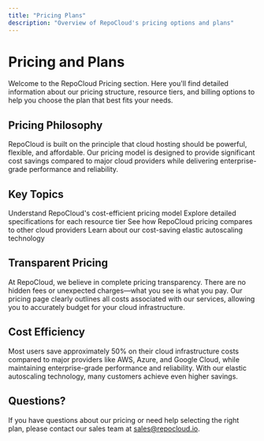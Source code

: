 ```yaml
---
title: "Pricing Plans"
description: "Overview of RepoCloud's pricing options and plans"
---
```


# Pricing and Plans

Welcome to the RepoCloud Pricing section. Here you'll find detailed information about our pricing structure, resource tiers, and billing options to help you choose the plan that best fits your needs.

## Pricing Philosophy

RepoCloud is built on the principle that cloud hosting should be powerful, flexible, and affordable. Our pricing model is designed to provide significant cost savings compared to major cloud providers while delivering enterprise-grade performance and reliability.

## Key Topics

<CardGroup cols={2}>
  <Card title="Pricing Overview" icon="money-bill" href="/pricing/overview">
    Understand RepoCloud's cost-efficient pricing model
  </Card>
  <Card title="Resource Tiers" icon="layer-group" href="/pricing/tiers">
    Explore detailed specifications for each resource tier
  </Card>
  <Card title="Pricing Comparison" icon="scale-balanced" href="/pricing/comparison">
    See how RepoCloud pricing compares to other cloud providers
  </Card>
  <Card title="Autoscaling" icon="chart-line" href="/pricing/autoscaling">
    Learn about our cost-saving elastic autoscaling technology
  </Card>
</CardGroup>

## Transparent Pricing

At RepoCloud, we believe in complete pricing transparency. There are no hidden fees or unexpected charges—what you see is what you pay. Our pricing page clearly outlines all costs associated with our services, allowing you to accurately budget for your cloud infrastructure.

## Cost Efficiency

Most users save approximately 50% on their cloud infrastructure costs compared to major providers like AWS, Azure, and Google Cloud, while maintaining enterprise-grade performance and reliability. With our elastic autoscaling technology, many customers achieve even higher savings.

## Questions?

If you have questions about our pricing or need help selecting the right plan, please contact our sales team at [sales@repocloud.io](mailto:sales@repocloud.io). 